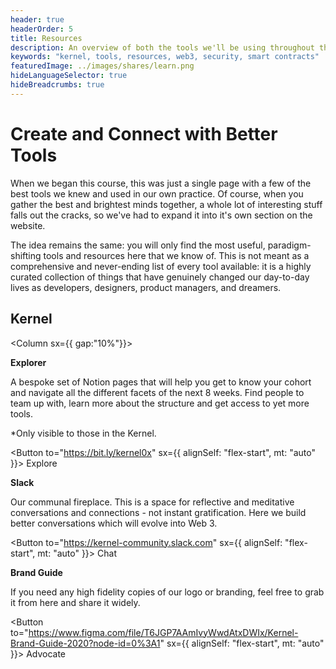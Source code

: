 ```yaml
---
header: true
headerOrder: 5
title: Resources
description: An overview of both the tools we'll be using throughout this course to help you on your journey towards a better web.
keywords: "kernel, tools, resources, web3, security, smart contracts"
featuredImage: ../images/shares/learn.png
hideLanguageSelector: true
hideBreadcrumbs: true
---
```


# Create and Connect with Better Tools

When we began this course, this was just a single page with a few of the best tools we knew and used in our own practice. Of course, when you gather the best and brightest minds together, a whole lot of interesting stuff falls out the cracks, so we've had to expand it into it's own section on the website.

The idea remains the same: you will only find the most useful, paradigm-shifting tools and resources here that we know of. This is not meant as a comprehensive and never-ending list of every tool available: it is a highly curated collection of things that have genuinely changed our day-to-day lives as developers, designers, product managers, and dreamers.

## Kernel

<Column sx={{ gap:"10%"}}>

<Box>

**Explorer**

A bespoke set of Notion pages that will help you get to know your cohort 
and navigate all the different facets of the next 8 weeks. Find people to team up with, learn more about the structure and get access to yet more tools.

*Only visible to those in the Kernel. 

<Button to="https://bit.ly/kernel0x" sx={{ alignSelf: "flex-start", mt: "auto" }}>
    Explore
</Button>

</Box>

<Box>

**Slack**

Our communal fireplace. This is a space for reflective and meditative 
conversations and connections - not instant gratification. Here we 
build better conversations which will evolve into Web 3.

<Button to="https://kernel-community.slack.com" sx={{ alignSelf: "flex-start", mt: "auto" }}>
    Chat
</Button>

</Box>

<Box>

**Brand Guide**

If you need any high fidelity copies of our logo or branding, feel free to grab it from here and share it widely.

<Button to="https://www.figma.com/file/T6JGP7AAmIvyWwdAtxDWIx/Kernel-Brand-Guide-2020?node-id=0%3A1" sx={{ alignSelf: "flex-start", mt: "auto" }}>
    Advocate
</Button>

</Box>

</Column>













